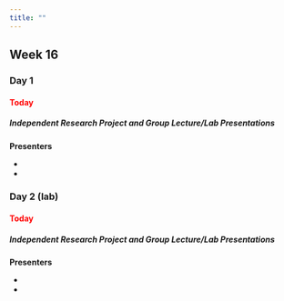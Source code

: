 ```yaml
---
title: ""
---
```


## Week 16

### Day 1

#### [Today]{style="color:red;"}

##### Independent Research Project and Group Lecture/Lab Presentations

**Presenters**

- 
- 

### Day 2 (lab)

#### [Today]{style="color:red;"}

##### Independent Research Project and Group Lecture/Lab Presentations

**Presenters**

- 
- 


